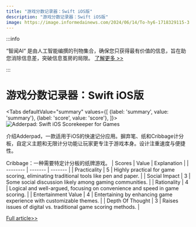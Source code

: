 ```yaml
---
title: "游戏分数记录器：Swift iOS版"
description: "游戏分数记录器：Swift iOS版"
image: https://image.informedainews.com/2024/06/14/To-hy6-1718329115-3.jpg
---
```



:::info

“智闻AI“ 是由人工智能编撰的刊物集合，确保您只获得最有价值的信息，旨在助您消除信息差，突破信息茧房的局限。  [了解更多 >>](/)

:::

# 游戏分数记录器：Swift iOS版


<Tabs
	defaultValue="summary"
	values={[
	{label: 'summary', value: 'summary'},
	{label: 'score', value: 'score'},
]}>
<TabItem value="summary">
<img
  src="https://image.informedainews.com/2024/06/14/To-hy6-1718329115-3.jpg"
  alt="Adderpad: Swift iOS Scorekeeper for Games"
/>



介绍Adderpad，一款适用于iOS的快速记分应用。摒弃笔、纸和Cribbage计分板，自定义主题和无限计分功能让玩家更专注于游戏本身。设计注重速度与便捷性。

Cribbage：一种需要特定计分板的纸牌游戏。
</TabItem>
<TabItem value="score">
	| Scores     | Value   | Explanation |
	| -------- | ------- | ------- |
	| Practicality  | 5    | Highly practical for game scoring, eliminating traditional tools like pen and paper.    |
	| Social Impact | 3     | Some social discussion likely among gaming communities.    |
	| Rationality    | 4    | Logical and well-argued, focusing on convenience and speed in game scoring.    |
	| Entertainment Value    | 4    | Entertaining by enhancing game experience with customizable themes.    |
	| Depth Of Thought    | 3    | Raises issues of digital vs. traditional game scoring methods.    |
</TabItem>
</Tabs>

[Full article>>](https://www.producthunt.com/posts/adderpad)
